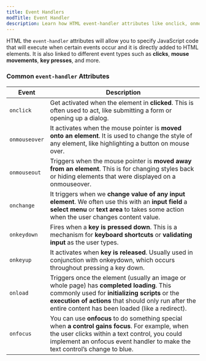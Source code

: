 ```yaml
---
title: Event Handlers
modTitle: Event Handler
description: Learn how HTML event-handler attributes like onclick, onmouseover, and onkeyup trigger JavaScript actions based on user interactions such as clicks, key presses, and page loads.
---
```


HTML the `event-handler` attributes will allow you to specify JavaScript code that will execute when certain events occur and it is directly added to HTML elements. It is also linked to different event types such as **clicks**, **mouse movements**, **key presses**, and more.

### Common `event-handler` Attributes

| Event         | Description                                                                                                                                                                                                                                           |
|---------------|-------------------------------------------------------------------------------------------------------------------------------------------------------------------------------------------------------------------------------------------------------|
| `onclick`     | Get activated when the element in **clicked**. This is often used to act, like submitting a form or opening up a dialog.                                                                                                                              |
| `onmouseover` | It activates when the mouse pointer is **moved onto an element**. It is used to change the style of any element, like highlighting a button on mouse over.                                                                                            |
| `onmouseout`  | Triggers when the mouse pointer is **moved away from an element**. This is for changing styles back or hiding elements that were displayed on a onmouseover.                                                                                          |
| `onchange`    | It triggers when we **change value of any input element**. We often use this with an **input field** a **select menu** or **text area** to takes some action when the user changes content value.                                                     |
| `onkeydown`   | Fires when a **key is pressed down**. This is a mechanism for **keyboard shortcuts** or **validating input** as the user types.                                                                                                                       |
| `onkeyup`     | It activates when **key is released**. Usually used in conjunction with onkeydown, which occurs throughout pressing a key down.                                                                                                                       |
| `onload`      | Triggers once the element (usually an image or whole page) has **completed loading**. This commonly used for **initializing scripts** or the **execution of actions** that should only run after the entire content has been loaded (like a redirect).|
| `onfocus`     | You can use **onfocus** to do something special when **a control gains focus**. For example, when the user clicks within a text control, you could implement an onfocus event handler to make the text control’s change to blue.                      |
